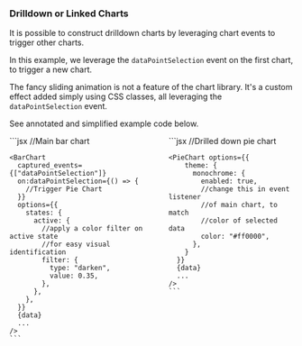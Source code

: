
<Version />

<Meta of={DrillStories} />

### Drilldown or Linked Charts

It is possible to construct drilldown charts by leveraging chart events to trigger other charts.

<Story of={DrillStories.DrilldownOrLinkedCharts} />

<div class="content">
  <p>
    In this example, we leverage the <code>dataPointSelection</code> event on the first chart, to trigger a new chart.
  </p>

  <p>
    The fancy sliding animation is not a feature of the chart library. It's a custom effect added simply using CSS classes, all leveraging the <code>dataPointSelection</code> event.
  </p>

  <p>
    See annotated and simplified example code below.
  </p>
</div>

<div class="columns">
  <div class="column">
    ```jsx
    //Main bar chart

    <BarChart 
      captured_events={["dataPointSelection"]}
      on:dataPointSelection={() => {
        //Trigger Pie Chart
      }}
      options={{
        states: {
          active: {
            //apply a color filter on active state
            //for easy visual identification
            filter: {
              type: "darken",
              value: 0.35,
            },
          },
        },
      }}
      {data}
      ...
    />
    ```
  </div>

  <div class="column">
    ```jsx
    //Drilled down pie chart

    <PieChart options={{
        theme: {
          monochrome: {
            enabled: true,
            //change this in event listener
            //of main chart, to match 
            //color of selected data
            color: "#ff0000",
          },
        }
      }}
      {data}
      ...
    />
    ```
  </div>
</div>

